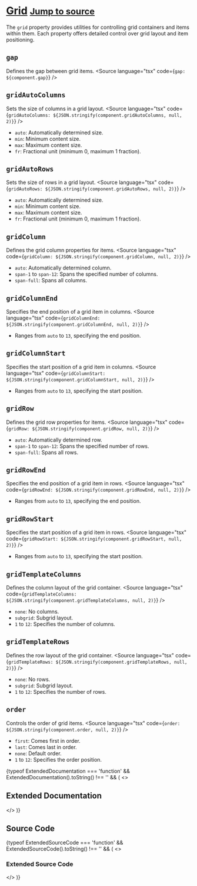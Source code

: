 
<Meta title="Tailwind/Theme/Grid" />

# [Grid](https://tailwindcss.com/docs/grid) <small className='text-xs'>[Jump to source](#source-code)</small>

The `grid` property provides utilities for controlling grid containers and items within them. Each property offers detailed control over grid layout and item positioning.

## `gap`
Defines the gap between grid items.
<Source language="tsx" code={`gap: ${component.gap}`} />

## `gridAutoColumns`
Sets the size of columns in a grid layout.
<Source language="tsx" code={`gridAutoColumns: ${JSON.stringify(component.gridAutoColumns, null, 2)}`} />
- `auto`: Automatically determined size.
- `min`: Minimum content size.
- `max`: Maximum content size.
- `fr`: Fractional unit (minimum 0, maximum 1 fraction).

## `gridAutoRows`
Sets the size of rows in a grid layout.
<Source language="tsx" code={`gridAutoRows: ${JSON.stringify(component.gridAutoRows, null, 2)}`} />
- `auto`: Automatically determined size.
- `min`: Minimum content size.
- `max`: Maximum content size.
- `fr`: Fractional unit (minimum 0, maximum 1 fraction).

## `gridColumn`
Defines the grid column properties for items.
<Source language="tsx" code={`gridColumn: ${JSON.stringify(component.gridColumn, null, 2)}`} />
- `auto`: Automatically determined column.
- `span-1` to `span-12`: Spans the specified number of columns.
- `span-full`: Spans all columns.

## `gridColumnEnd`
Specifies the end position of a grid item in columns.
<Source language="tsx" code={`gridColumnEnd: ${JSON.stringify(component.gridColumnEnd, null, 2)}`} />
- Ranges from `auto` to `13`, specifying the end position.

## `gridColumnStart`
Specifies the start position of a grid item in columns.
<Source language="tsx" code={`gridColumnStart: ${JSON.stringify(component.gridColumnStart, null, 2)}`} />
- Ranges from `auto` to `13`, specifying the start position.

## `gridRow`
Defines the grid row properties for items.
<Source language="tsx" code={`gridRow: ${JSON.stringify(component.gridRow, null, 2)}`} />
- `auto`: Automatically determined row.
- `span-1` to `span-12`: Spans the specified number of rows.
- `span-full`: Spans all rows.

## `gridRowEnd`
Specifies the end position of a grid item in rows.
<Source language="tsx" code={`gridRowEnd: ${JSON.stringify(component.gridRowEnd, null, 2)}`} />
- Ranges from `auto` to `13`, specifying the end position.

## `gridRowStart`
Specifies the start position of a grid item in rows.
<Source language="tsx" code={`gridRowStart: ${JSON.stringify(component.gridRowStart, null, 2)}`} />
- Ranges from `auto` to `13`, specifying the start position.

## `gridTemplateColumns`
Defines the column layout of the grid container.
<Source language="tsx" code={`gridTemplateColumns: ${JSON.stringify(component.gridTemplateColumns, null, 2)}`} />
- `none`: No columns.
- `subgrid`: Subgrid layout.
- `1` to `12`: Specifies the number of columns.

## `gridTemplateRows`
Defines the row layout of the grid container.
<Source language="tsx" code={`gridTemplateRows: ${JSON.stringify(component.gridTemplateRows, null, 2)}`} />
- `none`: No rows.
- `subgrid`: Subgrid layout.
- `1` to `12`: Specifies the number of rows.

## `order`
Controls the order of grid items.
<Source language="tsx" code={`order: ${JSON.stringify(component.order, null, 2)}`} />
- `first`: Comes first in order.
- `last`: Comes last in order.
- `none`: Default order.
- `1` to `12`: Specifies the order position.

{typeof ExtendedDocumentation === 'function' && ExtendedDocumentation().toString() !== '' && (
  <>
    <h2>Extended Documentation</h2>
    <ExtendedDocumentation />
  </>
)}

## Source Code
<Source language="js" code={componentRaw} />

{typeof ExtendedSourceCode === 'function' && ExtendedSourceCode().toString() !== '' && (
  <>
    <h3>Extended Source Code</h3>
    <ExtendedSourceCode />
  </>
)}
